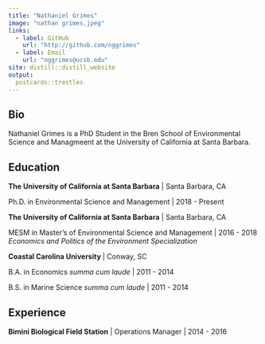 ```yaml
---
title: "Nathaniel Grimes"
image: "nathan grimes.jpeg"
links:
  - label: GitHub
    url: "http://github.com/nggrimes"
  - label: Email
    url: "nggrimes@ucsb.edu"
site: distill::distill_website
output:
  postcards::trestles
---
```

 
## Bio

Nathaniel Grimes is a PhD Student in the Bren School of Environmental Science and Managmeent at the University of California at Santa Barbara. 

## Education

**The University of California at Santa Barbara** | Santa Barbara, CA

Ph.D. in Environmental Science and Management | 2018 - Present

**The University of California at Santa Barbara** | Santa Barbara, CA

MESM in Master's of Environmental Science and Management | 2016 - 2018
*Economics and Politics of the Environment Specialization*

**Coastal Carolina University ** | Conway, SC

B.A. in Economics *summa cum laude* | 2011 - 2014

B.S. in Marine Science *summa cum laude* | 2011 - 2014

## Experience

**Bimini Biological Field Station** | Operations Manager | 2014 - 2016